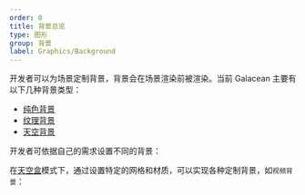 ```yaml
---
order: 0
title: 背景总览
type: 图形
group: 背景
label: Graphics/Background
---
```


开发者可以为场景定制背景，背景会在场景渲染前被渲染。当前 Galacean 主要有以下几种背景类型：

- [纯色背景](/docs/graphics/background/solidColor/)
- [纹理背景](/docs/graphics/background/texture/)
- [天空背景](/docs/graphics/background/sky/)

开发者可依据自己的需求设置不同的背景：

<Playground href="/embed/background" />

在[天空盒](/docs/graphics/background/sky/)模式下，通过设置特定的网格和材质，可以实现各种定制背景，如`视频背景`：

<Playground href="/embed/video-background" />
